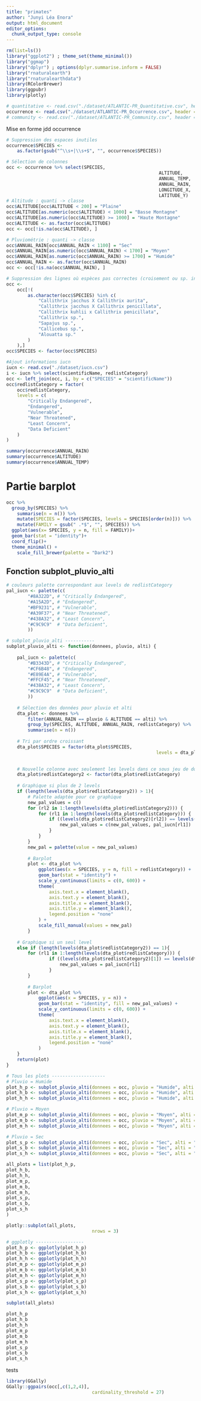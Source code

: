 ```yaml
---
title: "primates"
author: "Junyi Léa Enora"
output: html_document
editor_options: 
  chunk_output_type: console
---
```

```r
rm(list=ls())
library("ggplot2") ; theme_set(theme_minimal())
library("ggmap")
library("dplyr") ; options(dplyr.summarise.inform = FALSE)
library("rnaturalearth")
library("rnaturalearthdata")
library(RColorBrewer)
library(ggpubr)
library(plotly)
```

```r
# quantitative <- read.csv("./dataset/ATLANTIC-PR_Quantitative.csv", header = TRUE, sep = ";")
occurrence <- read.csv("./dataset/ATLANTIC-PR_Occurrence.csv", header = TRUE, sep = ";")
# community <- read.csv("./dataset/ATLANTIC-PR_Community.csv", header = TRUE, sep = ";")
```
Mise en forme jdd occurrence
```r
# Suppression des espaces inutiles
occurrence$SPECIES <-
	as.factor(gsub("^\\s+|\\s+$", "", occurrence$SPECIES))

# Sélection de colonnes
occ <- occurrence %>% select(SPECIES,
														 ALTITUDE,
														 ANNUAL_TEMP,
														 ANNUAL_RAIN,
														 LONGITUDE_X,
														 LATITUDE_Y)
# Altitude : quanti -> classe
occ$ALTITUDE[occ$ALTITUDE < 200] = "Plaine"
occ$ALTITUDE[as.numeric(occ$ALTITUDE) < 1000] = "Basse Montagne"
occ$ALTITUDE[as.numeric(occ$ALTITUDE) >= 1000] = "Haute Montagne"
occ$ALTITUDE <- as.factor(occ$ALTITUDE)
occ <- occ[!is.na(occ$ALTITUDE), ]

# Pluviométrie : quanti -> classe
occ$ANNUAL_RAIN[occ$ANNUAL_RAIN < 1100] = "Sec"
occ$ANNUAL_RAIN[as.numeric(occ$ANNUAL_RAIN) < 1700] = "Moyen"
occ$ANNUAL_RAIN[as.numeric(occ$ANNUAL_RAIN) >= 1700] = "Humide"
occ$ANNUAL_RAIN <- as.factor(occ$ANNUAL_RAIN)
occ <- occ[!is.na(occ$ANNUAL_RAIN), ]

# Suppression des lignes où espèces pas correctes (croisement ou sp. indéterminée)
occ <-
	occ[!(
		as.character(occ$SPECIES) %in% c(
			"Callithrix jacchus X Callithrix aurita",
			"Callithrix jacchus X Callithrix penicillata",
			"Callithrix kuhlii x Callithrix penicillata",
			"Callithrix sp.",
			"Sapajus sp.",
			"Callicebus sp.",
			"Alouatta sp."
		)
	),]
occ$SPECIES <- factor(occ$SPECIES)

#Ajout informations iucn
iucn <- read.csv("./dataset/iucn.csv")
i <- iucn %>% select(scientificName, redlistCategory)
occ <- left_join(occ, i, by = c("SPECIES" = "scientificName"))
occ$redlistCategory = factor(
	occ$redlistCategory,
	levels = c(
		"Critically Endangered",
		"Endangered",
		"Vulnerable",
		"Near Threatened",
		"Least Concern",
		"Data Deficient"
	)
)
```

<!-- ```{r} -->
<!-- for (i in 29:35){ -->
<!-- 	quantitative[,i] <- as.numeric(quantitative[,i]) -->
<!-- } -->
<!-- summary(quantitative[,29:35]) -->
<!-- ``` -->


```r
summary(occurrence$ANNUAL_RAIN)
summary(occurrence$ALTITUDE)
summary(occurrence$ANNUAL_TEMP)
```

# Partie barplot

```r
occ %>% 
  group_by(SPECIES) %>% 
	summarise(n = n()) %>%
	mutate(SPECIES = factor(SPECIES, levels = SPECIES[order(n)])) %>% 
	mutate(FAMILY = gsub(" .*$", "", SPECIES)) %>% 
  ggplot(aes(x= SPECIES, y = n, fill = FAMILY))+
  geom_bar(stat = "identity")+
  coord_flip()+
  theme_minimal() +
	scale_fill_brewer(palette = "Dark2")
```

<!-- ## Séparation humidité/temp-alt  -->
<!-- ```{r} -->
<!-- quantile(occurrence$ANNUAL_RAIN, c(1/3, 2/3), na.rm = TRUE) -->
<!-- quantile(occurrence$ALTITUDE, c(1/3, 2/3), na.rm = TRUE) -->
<!-- ``` -->

<!-- * Jusqu'à 200 : plaine -->
<!-- * 200-1000 : basse montagne -->
<!-- * 1000 - ? : moyenne et haute montagne -->


<!-- ```{r} -->
<!-- plot(occurrence$ALTITUDE, occurrence$ANNUAL_TEMP) -->
<!-- hist(occurrence$ANNUAL_RAIN, nclass = 50) -->
<!-- ``` -->

## Fonction subplot_pluvio_alti
```r
# couleurs palette correspondant aux levels de redlistCategory
pal_iucn <- palette(c(
		"#8A322D", # "Critically Endangered",
		"#A15A2D", # "Endangered",
		"#BF9231", # "Vulnerable",
		"#A39F37", # "Near Threatened",
		"#438A32", # "Least Concern",
		"#C9C9C9"  # "Data Deficient",
		))
```


```r
# subplot_pluvio_alti -----------
subplot_pluvio_alti <- function(donnees, pluvio, alti) {
	
	pal_iucn <- palette(c(
		"#B3343D", # "Critically Endangered",
		"#CF6B48", # "Endangered",
		"#E89E4A", # "Vulnerable",
		"#FFCF45", # "Near Threatened",
		"#438A32", # "Least Concern",
		"#C9C9C9"  # "Data Deficient",
		))
	
	# Sélection des données pour pluvio et alti
	dta_plot <- donnees %>%
		filter(ANNUAL_RAIN == pluvio & ALTITUDE == alti) %>%
		group_by(SPECIES, ALTITUDE, ANNUAL_RAIN, redlistCategory) %>%
		summarise(n = n())
	
	# Tri par ordre croissant
	dta_plot$SPECIES = factor(dta_plot$SPECIES,
														levels = dta_plot$SPECIES[order(dta_plot$n, 
																														decreasing = TRUE)])

	# Nouvelle colonne avec seulement les levels dans ce sous jeu de données
	dta_plot$redlistCategory2 <- factor(dta_plot$redlistCategory)
	
	# Graphique si plus de 2 levels
	if (length(levels(dta_plot$redlistCategory2)) > 1){
		# Palette adaptée pour ce graphique
		new_pal_values = c()
		for (rl2 in 1:length(levels(dta_plot$redlistCategory2))) {
			for (rl1 in 1:length(levels(dta_plot$redlistCategory))) {
				if ((levels(dta_plot$redlistCategory2)[rl2]) == levels(dta_plot$redlistCategory)[rl1]) {
					new_pal_values = c(new_pal_values, pal_iucn[rl1])
				}
			}
		}
		new_pal = palette(value = new_pal_values)
		
		# Barplot
		plot <- dta_plot %>%
			ggplot(aes(x = SPECIES, y = n, fill = redlistCategory)) +
			geom_bar(stat = "identity") +
			scale_y_continuous(limits = c(0, 600)) +
			theme(
				axis.text.x = element_blank(),
				axis.text.y = element_blank(),
				axis.title.x = element_blank(),
				axis.title.y = element_blank(),
				legend.position = "none"
			) +
			scale_fill_manual(values = new_pal)
		}
	
	# Graphique si un seul level
	else if (length(levels(dta_plot$redlistCategory2)) == 1){
		for (rl1 in 1:length(levels(dta_plot$redlistCategory))) {
				if ((levels(dta_plot$redlistCategory2)[1]) == levels(dta_plot$redlistCategory)[rl1]) {
					new_pal_values = pal_iucn[rl1]
				}
		}
		
		# Barplot
		plot <- dta_plot %>%
			ggplot(aes(x = SPECIES, y = n)) +
			geom_bar(stat = "identity", fill = new_pal_values) +
			scale_y_continuous(limits = c(0, 600)) +
			theme(
				axis.text.x = element_blank(),
				axis.text.y = element_blank(),
				axis.title.x = element_blank(),
				axis.title.y = element_blank(),
				legend.position = "none"
			)
	}
	return(plot)
}
```


```r
# Tous les plots --------------------
# Pluvio = Humide
plot_h_p <- subplot_pluvio_alti(donnees = occ, pluvio = "Humide", alti = "Plaine")
plot_h_b <- subplot_pluvio_alti(donnees = occ, pluvio = "Humide", alti = "Basse Montagne")
plot_h_h <- subplot_pluvio_alti(donnees = occ, pluvio = "Humide", alti = "Haute Montagne")

# Pluvio = Moyen
plot_m_p <- subplot_pluvio_alti(donnees = occ, pluvio = "Moyen", alti = "Plaine")
plot_m_b <- subplot_pluvio_alti(donnees = occ, pluvio = "Moyen", alti = "Basse Montagne")
plot_m_h <- subplot_pluvio_alti(donnees = occ, pluvio = "Moyen", alti = "Haute Montagne")

# Pluvio = Sec
plot_s_p <- subplot_pluvio_alti(donnees = occ, pluvio = "Sec", alti = "Plaine")
plot_s_b <- subplot_pluvio_alti(donnees = occ, pluvio = "Sec", alti = "Basse Montagne")
plot_s_h <- subplot_pluvio_alti(donnees = occ, pluvio = "Sec", alti = "Haute Montagne")

all_plots = list(plot_h_p, 
plot_h_b, 
plot_h_h, 
plot_m_p, 
plot_m_b, 
plot_m_h, 
plot_s_p, 
plot_s_b, 
plot_s_h
)
```


```r
plotly::subplot(all_plots,
								nrows = 3)
```


```r
# ggplotly ------------------
plot_h_p <- ggplotly(plot_h_p)
plot_h_b <- ggplotly(plot_h_b)
plot_h_h <- ggplotly(plot_h_h)
plot_m_p <- ggplotly(plot_m_p)
plot_m_b <- ggplotly(plot_m_b)
plot_m_h <- ggplotly(plot_m_h)
plot_s_p <- ggplotly(plot_s_p)
plot_s_b <- ggplotly(plot_s_b)
plot_s_h <- ggplotly(plot_s_h)
```

```r
subplot(all_plots)
```


```r
plot_h_p
plot_h_b
plot_h_h
plot_m_p
plot_m_b
plot_m_h
plot_s_p
plot_s_b
plot_s_h

```

tests
```r
library(GGally)
GGally::ggpairs(occ[,c(1,2,4)],
								cardinality_threshold = 27)

```



<!-- # Partie carto -->

<!-- ```{r, fig.height=10} -->

<!-- sbbox <- make_bbox(lon = c(min(occurrence$LONGITUDE_X), max(occurrence$LONGITUDE_X)),  -->
<!-- 									 lat = c(min(occurrence$LATITUDE_Y), max(occurrence$LATITUDE_Y)), -->
<!-- 									 f = 0.01) -->
<!-- southamerica <- get_map(location = sbbox, zoom = 10, maptype = "terrain") -->
<!-- southamerica_map = ggmap(southamerica) -->
<!-- southamerica_map -->
<!-- southamerica_map + geom_point(data = occurrence, aes(x = LONGITUDE_X, y = LATITUDE_Y, col = SPECIES), size = 1.2) -->
<!-- ``` -->

<!-- ```{r fig.height=10} -->
<!-- southamerica_map + geom_point(data = occurrence, aes(x = LONGITUDE_X, y = LATITUDE_Y, col = SPECIES), size = 1.2) -->
<!-- ``` -->




<!-- # Partie analyse -->
<!-- ```{r} -->
<!-- dta <- occurrence[,c(4,16:18)] -->

<!-- dfcompleted <- -->
<!-- 	missMDA::imputePCA(dta, ncp = 2, quali.sup = c(1))$completeObs -->
<!-- res.PCA <- PCA(dfcompleted, -->
<!-- 							 ncp = 2, -->
<!-- 							 quali.sup = c(1), -->
<!-- 							 graph = T) -->

<!-- res.HCPC <- HCPC( -->
<!-- 	res.PCA, -->
<!-- 	nb.clust = 3, -->
<!-- 	kk = 100, -->
<!-- 	consol = FALSE, -->
<!-- 	graph = FALSE -->
<!-- ) -->
<!-- plot.HCPC(res.HCPC, choice = 'tree', title = 'Arbre hiérarchique') -->
<!-- plot.HCPC(res.HCPC, -->
<!-- 					choice = 'map', -->
<!-- 					draw.tree = FALSE, -->
<!-- 					title = 'Plan factoriel') -->

<!-- plot.HCPC( -->
<!-- 	res.HCPC, -->
<!-- 	choice = '3D.map', -->
<!-- 	ind.names = FALSE, -->
<!-- 	centers.plot = FALSE, -->
<!-- 	angle = 60, -->
<!-- 	title = 'Arbre hiérarchique sur le plan factoriel' -->
<!-- ) -->
<!-- ``` -->

<!-- ```{r} -->
<!-- data_classifie <- as.data.frame(res.HCPC$data.clust) -->
<!-- head(data_classifie) -->
<!-- table(data_classifie$SPECIES, data_classifie$clust) -->


<!-- nesp = length(levels(data_classifie$SPECIES)) -->
<!-- sp_clust <- table(data_classifie$SPECIES, data_classifie$clust) -->
<!-- sp_proba_clust <- data.frame(proba1 = rep(NA, nesp), -->
<!-- 														 proba2 = rep(NA, nesp), -->
<!-- 														 proba3 = rep(NA, nesp)) -->
<!-- ``` -->


